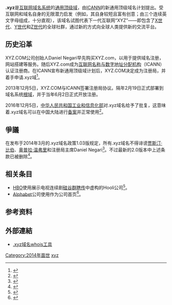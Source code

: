 <!--{{about|本顶级域|文件扩展名|XYZ文件格式}}-->
{{Infobox top level domain
| name          = .xyz
| image         = File:.xyz logo.svg 
| introduced    = {{start date and age|2014|2|6|p=yes}}
| type          = [[通用顶级域|通用顶级域]]<ref name=IANA>{{cite web|url=http://www.iana.org/domains/root/db/xyz.html|publisher=[[互联网号码分配局|IANA]]|work=根域数据库|title=Delegation Record for .XYZ|accessdate=2017-10-31|date=2015-03-18|language=en|archive-date=2017-11-07|archive-url=https://web.archive.org/web/20171107005633/http://www.iana.org/domains/root/db/xyz.html|dead-url=no}}</ref>
| status        = 活跃
| registry      = [[XYZ.COM|XYZ.COM]]（由[[CentralNic|CentralNic]]运营）
| sponsor       = XYZ.COM
| registereddomains = 2,317,530
| dateregistereddomains = {{start date|2017|10|31}}
| refregistereddomains = <ref>数据源自第三方，时效性可能存在落后：{{cite web|url=http://research.domaintools.com/statistics/tld-counts/|title=Domain Count Statistics for TLDs|publisher=DomainTools|accessdate=2017-10-31|language=en|archive-date=2017-10-04|archive-url=https://web.archive.org/web/20171004135057/http://research.domaintools.com/statistics/tld-counts/|dead-url=no}}</ref>
| intendeduse   = 不限
| actualuse     = 
| restrictions  = 无
| structure     = 允许直接注册二级域<ref>二级域下属域名，如三级域，可自行架设域名服务器完成解析。</ref>
| document      = [http://www.icann.org/en/about/agreements/registries/XYZ ICANN注册局协议]
| disputepolicy = {{unbulleted list|[[统一域名争议解决政策|统一域名争议解决政策]]|[[统一快速中止程序|统一快速中止程序]]|[[转让（迁移）争议解决政策|转让（迁移）争议解决政策]]}}
| dnssec        = 是
| idn           = 是
| website       = {{URL|https://nic.xyz}}
}}

'''.xyz'''是[[互联网|互联网]][[域名系统|域名系统]]的[[通用顶级域|通用顶级域]]，由[[互联网名称与数字地址分配机构|ICANN]]的新通用顶级域名计划提出。受互联网和域名自身的无限潜力启发（例如，其自身较短且富有创意；由三个连续英文字母组成，十分直观），该域名试图代表下一代互联网“XYZ”——即包含了[[X世代|X世代]]、[[Y世代|Y世代]]和[[Z世代|Z世代]]的全球社群，通过新的方式向全球人类提供新的交流平台。

== 历史沿革 ==
XYZ.COM公司创始人Daniel Negari早先购买XYZ.com，以用于提供域名注册，网站搭建等服务。随后XYZ.com成为[[互联网名称与数字地址分配机构|互联网名称与数字地址分配机构]]（ICANN）认证注册商。在ICANN宣布新通用顶级域计划后，XYZ.COM决定成为注册局，并着手申请.xyz域<ref>{{cite news|url=https://gtldresult.icann.org/application-result/applicationstatus/applicationdetails/126|title=APPLICATION DETAILS|accessdate=2017-10-31|publisher=ICANN|language=en|archive-url=https://web.archive.org/web/20150411111657/https://gtldresult.icann.org/application-result/applicationstatus/applicationdetails/126|archive-date=2015-04-11|dead-url=yes}}</ref>。

2013年12月5日，XYZ.COM与ICANN签署注册局协议。隔年2月19日正式部署到域名系统[[根網域名稱伺服器|根域]]，并于当年6月2日正式开放注册。

2016年12月5日，[[中华人民共和国工业和信息化部|中华人民共和国工业和信息化部]]对.xyz域名给予了批复，这意味着.xyz域名可以在中国大陆进行[[备案|备案]]并正常使用<ref>{{cite news|url=http://xn--eqrt2g.xn--vuq861b|title=可备案域名列表|accessdate=2020-07-26|publisher=中国工信部|language=zh|archive-date=2020-04-23|dead-url=yes|archive-url=https://web.archive.org/web/20200423103707/http://xn--eqrt2g.xn--vuq861b/}}</ref>。
==爭議==
在发布于2014年3月的.xyz域名政策1.03版规定，所有.xyz域名不得诽谤[[贾斯汀·比伯|贾斯汀·比伯]]、[[奥普拉·温弗里|奥普拉·温弗里]]和注册局主席Daniel Negari<ref>{{cite web|title= LAUNCH POLICIES Version 1.03 (pages 22/23 - 10 Acceptable Use and Anti-Abuse Policy)|author= XYZ.COM|date= 2014-03-15|url= http://nic.xyz/xyzLaunchPolicies_v1.03.pdf|archiveurl= https://archive.is/20170703153227/http://nic.xyz/xyzLaunchPolicies_v1.03.pdf|archivedate= 2017-07-03|deadurl= yes|accessdate= 2017-10-31}}</ref>。不过最新的2.0版本中上述条款已被删除<ref>{{cite web|title=DOMAIN NAME POLICIES Version 2.0|author=XYZ.COM|date=|url=http://nic.xyz/files/XYZ-domain-name-policies.pdf?v=2.0|accessdate=2017-07-03|archive-url=https://web.archive.org/web/20170703152917/http://nic.xyz/files/XYZ-domain-name-policies.pdf?v=2.0|archive-date=2017-07-03|dead-url=yes}}</ref>。

== 相关条目 ==
* [[HBO|HBO]]使用{{URL|http://hooli.xyz}}展示电视连续剧[[硅谷群瞎传|硅谷群瞎传]]中虚构的Hooli公司<ref>{{cite news|url=https://www.theguardian.com/tv-and-radio/2015/aug/11/google-silicon-valley-spinal-tap-tech|title=Google's hooli.xyz Easter egg proves Silicon Valley is tech's own Spinal Tap|author=David Stubbs|date=2005-08-11|accessdate=2017-10-31|publisher=[[卫报|卫报]]|language=en|archive-date=2017-12-14|archive-url=https://web.archive.org/web/20171214212614/https://www.theguardian.com/tv-and-radio/2015/aug/11/google-silicon-valley-spinal-tap-tech|dead-url=no}}</ref>。
* [[Alphabet|Alphabet]]公司使用{{URL|https://abc.xyz}}作为公司首页<ref>{{cite news|url=https://googleblog.blogspot.com/2015/08/google-alphabet.html|title=G is for Google|author=[[拉里·佩奇|拉里·佩奇]]|date=2015-08-10|accessdate=2017-10-31|publisher=[[Blogger|Blogspot]]|language=en|archive-date=2018-04-09|archive-url=https://web.archive.org/web/20180409234154/https://googleblog.blogspot.com/2015/08/google-alphabet.html|dead-url=no}}</ref>。

== 参考资料 ==
{{reflist}}

== 外部連結 ==
* [https://nic.xyz/whois .xyz域名whois工具]{{Wayback|url=https://nic.xyz/whois |date=20171107055855 }}{{en}}

{{GTLD}}

[[Category:2014年面世|Category:2014年面世]]
[[Category:頂級域|xyz]]
